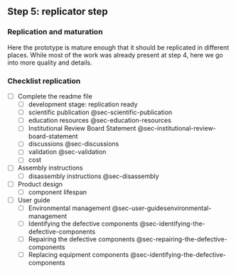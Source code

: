 ## Step 5: replicator step

### Replication and maturation

Here the prototype is mature enough that it should be replicated in different places. While most of the work was already present at step 4, here we go into more quality and details.

### Checklist replication

- [ ] Complete the readme file
  - [ ] development stage: replication ready
  - [ ] scientific publication @sec-scientific-publication
  - [ ] education resources @sec-education-resources
  - [ ] Institutional Review Board Statement @sec-institutional-review-board-statement
  - [ ] discussions @sec-discussions
  - [ ] validation @sec-validation
  - [ ] cost 
  
- [ ] Assembly instructions
  - [ ] disassembly instructions @sec-disassembly

- [ ] Product design
  - [ ] component lifespan 
  
- [ ] User guide
  - [ ] Environmental management @sec-user-guidesenvironmental-management
  - [ ] Identifying the defective components @sec-identifying-the-defective-components
  - [ ] Repairing the defective components @sec-repairing-the-defective-components
  - [ ] Replacing equipment components @sec-identifying-the-defective-components



